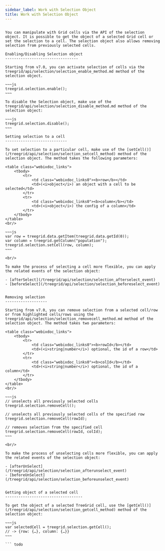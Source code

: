 ```yaml
---
sidebar_label: Work with Selection Object
title: Work with Selection Object
---          
```


``` todo

You can manipulate with Grid cells via the API of the selection object. It is possible to get the object of a selected Grid cell or set the selection to a cell. The selection object also allows removing selection from previously selected cells.

Enabling/Disabling Selection object
---------------------------------

Starting from v7.0, you can activate selection of cells via the treegrid/api/selection/selection_enable_method.md method of the selection object.

~~~js
treegrid.selection.enable();
~~~

To disable the Selection object, make use of the treegrid/api/selection/selection_disable_method.md method of the selection object:

~~~js
treegrid.selection.disable();
~~~

Setting selection to a cell
----------------------------

To set selection to a particular cell, make use of the [setCell()](/treegrid/api/selection/selection_setcell_method) method of the selection object. The method takes the following parameters:

<table class="webixdoc_links">
	<tbody>
        <tr>
			<td class="webixdoc_links0"><b>row</b></td>
			<td>(<i>object</i>) an object with a cell to be selected</td>
		</tr>
        <tr>
			<td class="webixdoc_links0"><b>column</b></td>
			<td>(<i>object</i>) the config of a column</td>
		</tr>
    </tbody>
</table>
<br/>

~~~js
var row = treegrid.data.getItem(treegrid.data.getId(0));
var column = treegrid.getColumn("population");
treegrid.selection.setCell(row, column);
~~~

<br/>

To make the process of selecting a cell more flexible, you can apply the related events of the selection object:

- [afterSelect](/treegrid/api/selection/selection_afterselect_event)
- [beforeSelect](/treegrid/api/selection/selection_beforeselect_event)


Removing selection
-------------------

Starting from v7.0, you can remove selection from a selected cell/row or from highlighted cells/rows using the treegrid/api/selection/selection_removecell_method.md method of the selection object. The method takes two parameters:

<table class="webixdoc_links">
	<tbody>
        <tr>
			<td class="webixdoc_links0"><b>rowId</b></td>
			<td>(<i>string|number</i>) optional, the id of a row</td>
		</tr>
        <tr>
			<td class="webixdoc_links0"><b>colId</b></td>
			<td>(<i>string|number</i>) optional, the id of a column</td>
		</tr>
    </tbody>
</table>
<br/>

~~~js
// unselects all previously selected cells
treegrid.selection.removeCell();
 
// unselects all previously selected cells of the specified row
treegrid.selection.removeCell(rowId);
 
// removes selection from the specified cell
treegrid.selection.removeCell(rowId, colId);
~~~

<br/>

To make the process of unselecting cells more flexible, you can apply the related events of the selection object:

- [afterUnSelect](/treegrid/api/selection/selection_afterunselect_event)
- [beforeUnSelect](/treegrid/api/selection/selection_beforeunselect_event)


Getting object of a selected cell
-----------------------------------

To get the object of a selected TreeGrid cell, use the [getCell()](/treegrid/api/selection/selection_getcell_method) method of the selection object:

~~~js
var selectedCell = treegrid.selection.getCell();
// -> {row: {…}, column: {…}}
~~~

``` todo